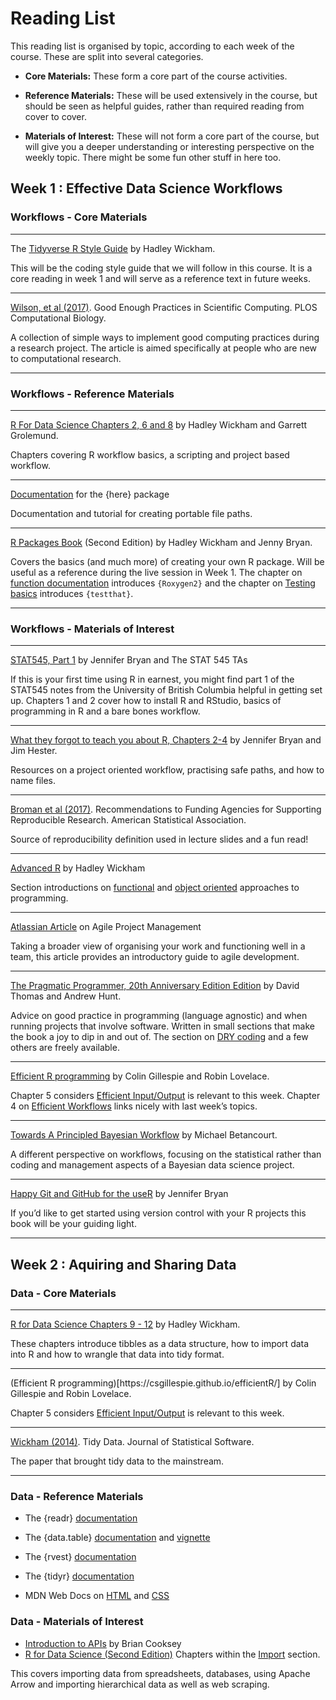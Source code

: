 # Reading List {#reading-list} 

This reading list is organised by topic, according to each week of the course. These are split into several categories.

- **Core Materials:** These form a core part of the course activities.

- **Reference Materials:** These will be used extensively in the course, but should be seen as helpful guides, rather than required reading from cover to cover.

- **Materials of Interest:** These will not form a core part of the course, but will give you a deeper understanding or interesting perspective on the weekly topic. There might be some fun other stuff in here too.


## Week 1 : Effective Data Science Workflows 

### Workflows - Core Materials 

----

The [Tidyverse R Style Guide](https://style.tidyverse.org/) by Hadley Wickham. 

This will be the coding style guide that we will follow in this course. It is a core reading in week 1 and will serve as a reference text in future weeks.

----

[Wilson, et al (2017)](https://journals.plos.org/ploscompbiol/article?id=10.1371/journal.pcbi.1005510&ref=https://githubhelp.com). Good Enough Practices in Scientific Computing. PLOS Computational Biology.

A collection of simple ways to implement good computing practices during a research project. The article is aimed specifically at people who are new to computational research.

----


### Workflows - Reference Materials

----

[R For Data Science Chapters 2, 6 and 8](https://r4ds.had.co.nz/index.html) by Hadley Wickham and Garrett Grolemund.  

Chapters covering R workflow basics, a scripting and project based workflow. 

----

[Documentation](https://here.r-lib.org/articles/here.html) for the {here} package 

Documentation and tutorial for creating portable file paths.

--- 

[R Packages Book](https://r-pkgs.org/) (Second Edition) by Hadley Wickham and Jenny Bryan. 

Covers the basics (and much more) of creating your own R package. Will be useful as a reference during the live session in Week 1. The chapter on [function documentation](https://r-pkgs.org/man.html) introduces `{Roxygen2}` and the chapter on [Testing basics](https://r-pkgs.org/testing-basics.html) introduces `{testthat}`. 

---

### Workflows - Materials of Interest 

----

[STAT545, Part 1](https://stat545.com/index.html) by Jennifer Bryan and The STAT 545 TAs

If this is your first time using R in earnest, you might find part 1 of the STAT545 notes from the University of British Columbia helpful in getting set up. Chapters 1 and 2 cover how to install R and RStudio, basics of programming in R and a bare bones workflow. 

----

[What they forgot to teach you about R, Chapters 2-4](https://rstats.wtf/) by Jennifer Bryan and Jim Hester. 

Resources on a project oriented workflow, practising safe paths, and how to name files.

----

[Broman et al (2017)](https://www.amstat.org/docs/default-source/amstat-documents/pol-reproducibleresearchrecommendations.pdf). Recommendations to Funding Agencies for Supporting Reproducible Research. American Statistical Association.

Source of reproducibility definition used in lecture slides and a fun read! 

----

[Advanced R](https://adv-r.hadley.nz/) by Hadley Wickham 

Section introductions on [functional](https://adv-r.hadley.nz/fp.html) and [object oriented](https://adv-r.hadley.nz/oo.html) approaches to programming.

----

[Atlassian Article](https://www.atlassian.com/agile/project-management) on Agile Project Management

Taking a broader view of organising your work and functioning well in a team, this article provides an introductory guide to agile development.  

---- 

[The Pragmatic Programmer, 20th Anniversary Edition Edition](https://pragprog.com/titles/tpp20/the-pragmatic-programmer-20th-anniversary-edition/) by David Thomas and Andrew Hunt.

Advice on good practice in programming (language agnostic) and when running projects that involve software. Written in small sections that make the book a joy to dip in and out of. The section on [DRY coding](https://media.pragprog.com/titles/tpp20/dry.pdf) and a few others are freely available. 

---- 

[Efficient R programming](https://csgillespie.github.io/efficientR/) by Colin Gillespie and Robin Lovelace. 

Chapter 5 considers [Efficient Input/Output](https://csgillespie.github.io/efficientR/input-output.html) is relevant to this week. Chapter 4 on [Efficient Workflows](https://csgillespie.github.io/efficientR/workflow.html) links nicely with last week's topics.  

----

[Towards A Principled Bayesian Workflow](https://betanalpha.github.io/assets/case_studies/principled_bayesian_workflow.html#References) by Michael Betancourt.

A different perspective on workflows, focusing on the statistical rather than coding and management aspects of a Bayesian data science project.

----

[Happy Git and GitHub for the useR](https://happygitwithr.com/) by Jennifer Bryan 

If you'd like to get started using version control with your R projects this book will be your guiding light. 

----

## Week 2 : Aquiring and Sharing Data 

### Data - Core Materials 

----

[R for Data Science Chapters 9 - 12](https://r4ds.had.co.nz/tidy-data.html) by Hadley Wickham. 

These chapters introduce tibbles as a data structure, how to import data into R and how to wrangle that data into tidy format.

----

(Efficient R programming)[https://csgillespie.github.io/efficientR/] by Colin Gillespie and Robin Lovelace. 

Chapter 5 considers [Efficient Input/Output](https://csgillespie.github.io/efficientR/input-output.html) is relevant to this week. 

----

[Wickham (2014)](https://vita.had.co.nz/papers/tidy-data.html). Tidy Data. Journal of Statistical Software. 

The paper that brought tidy data to the mainstream.

----

### Data - Reference Materials 

- The {readr} [documentation](https://readr.tidyverse.org/)

- The {data.table} [documentation](https://cran.r-project.org/web/packages/data.table/data.table.pdf) and [vignette](https://cran.r-project.org/web/packages/data.table/vignettes/datatable-intro.html)

- The {rvest} [documentation](https://rvest.tidyverse.org/) 

- The {tidyr} [documentation](https://tidyr.tidyverse.org/)

- MDN Web Docs on [HTML](https://developer.mozilla.org/en-US/docs/Web/HTML) and [CSS](https://developer.mozilla.org/en-US/docs/Web/CSS) 

### Data - Materials of Interest

- [Introduction to APIs](https://zapier.com/learn/apis/chapter-1-introduction-to-apis/) by Brian Cooksey 
- [R for Data Science (Second Edition)](https://r4ds.hadley.nz/) Chapters within the [Import](https://r4ds.hadley.nz/import.html) section. 

This covers importing data from spreadsheets, databases, using Apache Arrow and importing hierarchical data as well as web scraping.  
